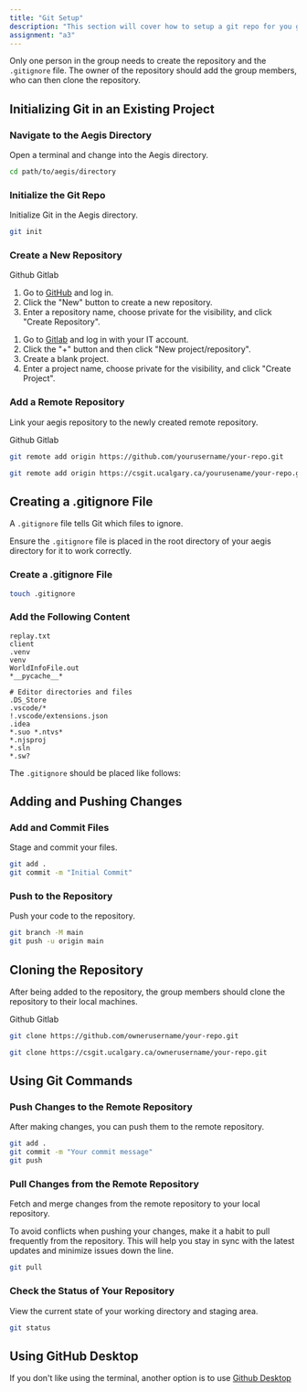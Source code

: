```yaml
---
title: "Git Setup"
description: "This section will cover how to setup a git repo for you group."
assignment: "a3"
---
```


Only one person in the group needs to create the repository and the `.gitignore` file. The owner of the repository 
should add the group members, who can then clone the repository.

## Initializing Git in an Existing Project

<Steps>

### Navigate to the Aegis Directory

Open a terminal and change into the Aegis directory.

```bash
cd path/to/aegis/directory
```

### Initialize the Git Repo

Initialize Git in the Aegis directory.

```bash
git init
```

### Create a New Repository

<Tabs defaultValue="github">

<TabsList>

<TabsTrigger value="github">Github</TabsTrigger>
<TabsTrigger value="gitlab">Gitlab</TabsTrigger>

</TabsList>

<TabsContent value="github">

1. Go to [GitHub](https://github.com) and log in.
2. Click the "New" button to create a new repository.
3. Enter a repository name, choose private for the visibility, and click "Create Repository".

</TabsContent>

<TabsContent value="gitlab">

1. Go to [Gitlab](https://csgit.ucalgary.ca/) and log in with your IT account.
2. Click the "+" button and then click "New project/repository".
3. Create a blank project.
3. Enter a project name, choose private for the visibility, and click "Create Project".

</TabsContent>

</Tabs>

### Add a Remote Repository

Link your aegis repository to the newly created remote repository.

<Tabs defaultValue="github">

<TabsList>

<TabsTrigger value="github">Github</TabsTrigger>
<TabsTrigger value="gitlab">Gitlab</TabsTrigger>

</TabsList>

<TabsContent value="github">

```bash
git remote add origin https://github.com/yourusername/your-repo.git
```

</TabsContent>

<TabsContent value="gitlab">

```bash
git remote add origin https://csgit.ucalgary.ca/yourusename/your-repo.git
```

</TabsContent>

</Tabs>

</Steps>

## Creating a .gitignore File

A `.gitignore` file tells Git which files to ignore.

<Admonition variant="caution" title="File in the root of the project">

Ensure the `.gitignore` file is placed in the root directory of your aegis directory for it to work correctly.

</Admonition>

<Steps>

### Create a .gitignore File

```bash
touch .gitignore
```

### Add the Following Content 

```gitignore
replay.txt
client
.venv
venv
WorldInfoFile.out
*__pycache__*

# Editor directories and files
.DS_Store
.vscode/*
!.vscode/extensions.json
.idea
*.suo *.ntvs*
*.njsproj
*.sln
*.sw?
```

</Steps>

The `.gitignore` should be placed like follows:

<Tree>
  <TreeItem name="aegis" type="folder">
    <TreeItem name=".gitignore" />
    <TreeItem name="client" type="folder" />
    <TreeItem name="requirements.txt" />
    <TreeItem name="setup.py" />
    <TreeItem name="src" type="folder" />
    <TreeItem name="sys_files" type="folder" />
    <TreeItem name="worlds" type="folder" />
  </TreeItem>
</Tree>

## Adding and Pushing Changes

<Steps>

### Add and Commit Files

Stage and commit your files.

```bash
git add .
git commit -m "Initial Commit"
```

### Push to the Repository

Push your code to the repository.

```bash
git branch -M main
git push -u origin main
```

</Steps>

## Cloning the Repository

After being added to the repository, the group members should clone the repository to their local machines.

<Tabs defaultValue="github">

<TabsList>

<TabsTrigger value="github">Github</TabsTrigger>
<TabsTrigger value="gitlab">Gitlab</TabsTrigger>

</TabsList>

<TabsContent value="github">

```bash
git clone https://github.com/ownerusername/your-repo.git
```

</TabsContent>

<TabsContent value="gitlab">

```bash
git clone https://csgit.ucalgary.ca/ownerusername/your-repo.git
```

</TabsContent>

</Tabs>

## Using Git Commands

### Push Changes to the Remote Repository

After making changes, you can push them to the remote repository.

```bash
git add .
git commit -m "Your commit message"
git push
```

### Pull Changes from the Remote Repository

Fetch and merge changes from the remote repository to your local repository.

<Admonition variant="tip" title="Pull Frequently">

To avoid conflicts when pushing your changes, make it a habit to pull frequently from the repository.
This will help you stay in sync with the latest updates and minimize issues down the line.

</Admonition>

```bash
git pull
```

### Check the Status of Your Repository

View the current state of your working directory and staging area.

```bash
git status
```

## Using GitHub Desktop

If you don't like using the terminal, another option is to use [Github Desktop](https://docs.github.com/en/desktop/overview/getting-started-with-github-desktop)
